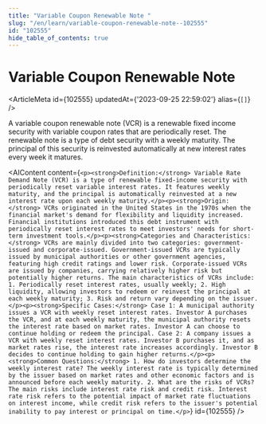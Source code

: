 ```yaml
---
title: "Variable Coupon Renewable Note "
slug: "/en/learn/variable-coupon-renewable-note--102555"
id: "102555"
hide_table_of_contents: true
---
```



# Variable Coupon Renewable Note 

<ArticleMeta id={102555} updatedAt={'2023-09-25 22:59:02'} alias={`[]`} />
<div className='border-solid border-b border-t-0 my-4 border-[var(--ifm-color-gray-300)]' />

A variable coupon renewable note (VCR) is a renewable fixed income security with variable coupon rates that are periodically reset. The renewable note is a type of debt security with a weekly maturity. The principal of this security is reinvested automatically at new interest rates every week it matures.

<AIContent content={`<p><strong>Definition:</strong> Variable Rate Demand Note (VCR) is a type of renewable fixed-income security with periodically reset variable interest rates. It features weekly maturity, and the principal is automatically reinvested at a new interest rate upon each weekly maturity.</p><p><strong>Origin:</strong> VCRs originated in the United States in the 1970s when the financial market's demand for flexibility and liquidity increased. Financial institutions introduced this debt instrument with periodically reset interest rates to meet investors' needs for short-term investment tools.</p><p><strong>Categories and Characteristics:</strong> VCRs are mainly divided into two categories: government-issued and corporate-issued. Government-issued VCRs are typically issued by municipal authorities or other government agencies, featuring high credit ratings and lower risk. Corporate-issued VCRs are issued by companies, carrying relatively higher risk but potentially higher returns. The main characteristics of VCRs include: 1. Periodically reset interest rates, usually weekly; 2. High liquidity, allowing investors to redeem or reinvest the principal at each weekly maturity; 3. Risk and return vary depending on the issuer.</p><p><strong>Specific Cases:</strong> Case 1: A municipal authority issues a VCR with weekly reset interest rates. Investor A purchases the VCR, and at each weekly maturity, the municipal authority resets the interest rate based on market rates. Investor A can choose to continue holding or redeem the principal. Case 2: A company issues a VCR with weekly reset interest rates. Investor B purchases it, and as market rates rise, the interest rate increases accordingly. Investor B decides to continue holding to gain higher returns.</p><p><strong>Common Questions:</strong> 1. How do investors determine the weekly interest rate? The weekly interest rate is typically determined by the issuer based on market rates and other economic factors and is announced before each weekly maturity. 2. What are the risks of VCRs? The main risks include interest rate risk and credit risk. Interest rate risk refers to the potential impact of market rate fluctuations on interest income, while credit risk refers to the issuer's potential inability to pay interest or principal on time.</p>`} id={102555} />
